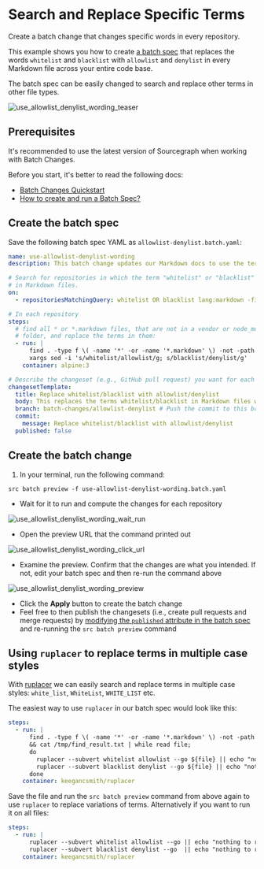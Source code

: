 # Search and Replace Specific Terms

<p className="subtitle">
Create a batch change that changes specific words in every repository.
</p>

This example shows you how to create [a batch spec](/batch-changes/create-a-batch-change) that replaces the words `whitelist` and `blacklist` with `allowlist` and `denylist` in every Markdown file across your entire code base.

The batch spec can be easily changed to search and replace other terms in other file types.

![use_allowlist_denylist_wording_teaser](https://sourcegraphstatic.com/docs/images/batch_changes/use_allowlist_denylist_wording_teaser.png)

## Prerequisites

<Callout type="tip">It's recommended to use the latest version of Sourcegraph when working with Batch Changes.</Callout>

Before you start, it's better to read the following docs:

- [Batch Changes Quickstart](/batch-changes/quickstart)
- [How to create and run a Batch Spec?](/batch-changes/create-a-batch-change)

## Create the batch spec

Save the following batch spec YAML as `allowlist-denylist.batch.yaml`:

```yaml
name: use-allowlist-denylist-wording
description: This batch change updates our Markdown docs to use the terms "allowlist" and "denylist" instead of "whitelist" and "blacklist".

# Search for repositories in which the term "whitelist" or "blacklist" appears
# in Markdown files.
on:
  - repositoriesMatchingQuery: whitelist OR blacklist lang:markdown -file:vendor -file:node_modules

# In each repository
steps:
  # find all * or *.markdown files, that are not in a vendor or node_modules
  # folder, and replace the terms in them:
  - run: |
      find . -type f \( -name '*' -or -name '*.markdown' \) -not -path "*/vendor/*" -not -path "*/node_modules/*" |\
      xargs sed -i 's/whitelist/allowlist/g; s/blacklist/denylist/g'
    container: alpine:3

# Describe the changeset (e.g., GitHub pull request) you want for each repository.
changesetTemplate:
  title: Replace whitelist/blacklist with allowlist/denylist
  body: This replaces the terms whitelist/blacklist in Markdown files with allowlist/denylist
  branch: batch-changes/allowlist-denylist # Push the commit to this branch.
  commit:
    message: Replace whitelist/blacklist with allowlist/denylist
  published: false
```

## Create the batch change

1. In your terminal, run the following command:

```shell
src batch preview -f use-allowlist-denylist-wording.batch.yaml
```

- Wait for it to run and compute the changes for each repository

![use_allowlist_denylist_wording_wait_run](https://sourcegraphstatic.com/docs/images/batch_changes/use_allowlist_denylist_wording_wait_run.png)

- Open the preview URL that the command printed out

![use_allowlist_denylist_wording_click_url](https://sourcegraphstatic.com/docs/images/batch_changes/use_allowlist_denylist_wording_click_url.png)

- Examine the preview. Confirm that the changes are what you intended. If not, edit your batch spec and then re-run the command above

![use_allowlist_denylist_wording_preview](https://sourcegraphstatic.com/docs/images/batch_changes/use_allowlist_denylist_wording_preview.png)

- Click the **Apply** button to create the batch change
- Feel free to then publish the changesets (i.e., create pull requests and merge requests) by [modifying the `published` attribute in the batch spec](/batch-changes/batch-spec-yaml-reference#changesettemplatepublished) and re-running the `src batch preview` command

## Using `ruplacer` to replace terms in multiple case styles

With [ruplacer](https://github.com/TankerHQ/ruplacer) we can easily search and replace terms in multiple case styles: `white_list`, `WhiteList`, `WHITE_LIST` etc.

The easiest way to use `ruplacer` in our batch spec would look like this:

```yaml
steps:
  - run: |
      find . -type f \( -name '*' -or -name '*.markdown' \) -not -path "*/vendor/*" -not -path "*/node_modules/*" >> /tmp/find_result.txt \
      && cat /tmp/find_result.txt | while read file;
      do
        ruplacer --subvert whitelist allowlist --go ${file} || echo "nothing to replace";
        ruplacer --subvert blacklist denylist --go ${file} || echo "nothing to replace";
      done
    container: keegancsmith/ruplacer
```

Save the file and run the `src batch preview` command from above again to use `ruplacer` to replace variations of terms. Alternatively if you want to run it on all files:

```yaml
steps:
  - run: |
      ruplacer --subvert whitelist allowlist --go || echo "nothing to replace"
      ruplacer --subvert blacklist denylist --go  || echo "nothing to replace"
    container: keegancsmith/ruplacer
```
